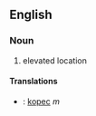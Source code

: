 ==English==
===Noun===
#elevated location
====Translations====
*{{sk}}: [[kopec#Slovak|kopec]] ''m''